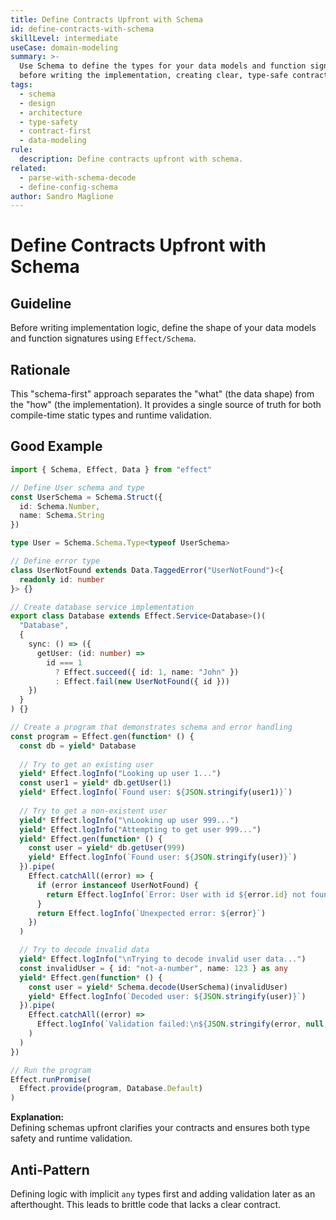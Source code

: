 ```yaml
---
title: Define Contracts Upfront with Schema
id: define-contracts-with-schema
skillLevel: intermediate
useCase: domain-modeling
summary: >-
  Use Schema to define the types for your data models and function signatures
  before writing the implementation, creating clear, type-safe contracts.
tags:
  - schema
  - design
  - architecture
  - type-safety
  - contract-first
  - data-modeling
rule:
  description: Define contracts upfront with schema.
related:
  - parse-with-schema-decode
  - define-config-schema
author: Sandro Maglione
---
```


# Define Contracts Upfront with Schema

## Guideline

Before writing implementation logic, define the shape of your data models and
function signatures using `Effect/Schema`.

## Rationale

This "schema-first" approach separates the "what" (the data shape) from the
"how" (the implementation). It provides a single source of truth for both
compile-time static types and runtime validation.

## Good Example

```typescript
import { Schema, Effect, Data } from "effect"

// Define User schema and type
const UserSchema = Schema.Struct({
  id: Schema.Number,
  name: Schema.String
})

type User = Schema.Schema.Type<typeof UserSchema>

// Define error type
class UserNotFound extends Data.TaggedError("UserNotFound")<{
  readonly id: number
}> {}

// Create database service implementation
export class Database extends Effect.Service<Database>()(
  "Database",
  {
    sync: () => ({
      getUser: (id: number) =>
        id === 1
          ? Effect.succeed({ id: 1, name: "John" })
          : Effect.fail(new UserNotFound({ id }))
    })
  }
) {}

// Create a program that demonstrates schema and error handling
const program = Effect.gen(function* () {
  const db = yield* Database
  
  // Try to get an existing user
  yield* Effect.logInfo("Looking up user 1...")
  const user1 = yield* db.getUser(1)
  yield* Effect.logInfo(`Found user: ${JSON.stringify(user1)}`)
  
  // Try to get a non-existent user
  yield* Effect.logInfo("\nLooking up user 999...")
  yield* Effect.logInfo("Attempting to get user 999...")
  yield* Effect.gen(function* () {
    const user = yield* db.getUser(999)
    yield* Effect.logInfo(`Found user: ${JSON.stringify(user)}`)
  }).pipe(
    Effect.catchAll((error) => {
      if (error instanceof UserNotFound) {
        return Effect.logInfo(`Error: User with id ${error.id} not found`)
      }
      return Effect.logInfo(`Unexpected error: ${error}`)
    })
  )

  // Try to decode invalid data
  yield* Effect.logInfo("\nTrying to decode invalid user data...")
  const invalidUser = { id: "not-a-number", name: 123 } as any
  yield* Effect.gen(function* () {
    const user = yield* Schema.decode(UserSchema)(invalidUser)
    yield* Effect.logInfo(`Decoded user: ${JSON.stringify(user)}`)
  }).pipe(
    Effect.catchAll((error) =>
      Effect.logInfo(`Validation failed:\n${JSON.stringify(error, null, 2)}`)
    )
  )
})

// Run the program
Effect.runPromise(
  Effect.provide(program, Database.Default)
)
```

**Explanation:**  
Defining schemas upfront clarifies your contracts and ensures both type safety
and runtime validation.

## Anti-Pattern

Defining logic with implicit `any` types first and adding validation later as
an afterthought. This leads to brittle code that lacks a clear contract.
